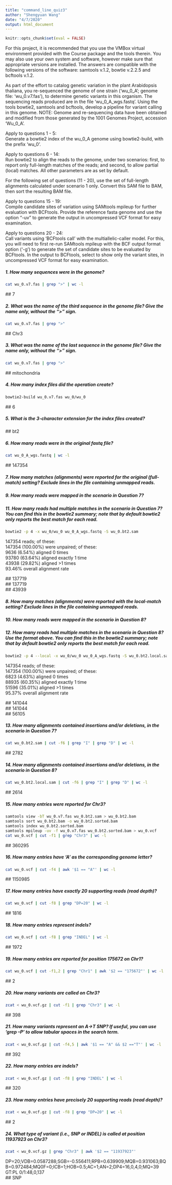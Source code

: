 ```yaml
---
title: "command_line_quiz3"
author: "Shengyuan Wang"
date: "4/7/2020"
output: html_document
---
```


```r
knitr::opts_chunk$set(eval = FALSE)
```

For this project, it is recommended that you use the VMBox virtual environment provided with the Course package and the tools therein. You may also use your own system and software, however make sure that appropriate versions are installed. The answers are compatible with the following versions of the software: samtools v.1.2, bowtie v.2.2.5 and bcftools v.1.2.

As part of the effort to catalog genetic variation in the plant Arabidopsis thaliana, you re-sequenced the genome of one strain (‘wu_0_A’; genome file: ‘wu_0.v7.fas’), to determine genetic variants in this organism. The sequencing reads produced are in the file ‘wu_0_A_wgs.fastq’. Using the tools bowtie2, samtools and bcftools, develop a pipeline for variant calling in this genome. NOTE: Genome and re-sequencing data have been obtained and modified from those generated by the 1001 Genomes Project, accession ‘Wu_0_A’.

Apply to questions 1 - 5:  
Generate a bowtie2 index of the wu_0_A genome using bowtie2-build, with the prefix 'wu_0'.

Apply to questions 6 - 14:  
Run bowtie2 to align the reads to the genome, under two scenarios: first, to report only full-length matches of the reads; and second, to allow partial (local) matches. All other parameters are as set by default.

For the following set of questions (11 - 20), use the set of full-length alignments calculated under scenario 1 only. Convert this SAM file to BAM, then sort the resulting BAM file.

Apply to questions 15 - 19:  
Compile candidate sites of variation using SAMtools mpileup for further evaluation with BCFtools. Provide the reference fasta genome and use the option “-uv” to generate the output in uncompressed VCF format for easy examination.

Apply to questions 20 - 24:  
Call variants using ‘BCFtools call’ with the multiallelic-caller model. For this, you will need to first re-run SAMtools mpileup with the BCF output format option (‘-g’) to generate the set of candidate sites to be evaluated by BCFtools. In the output to BCFtools, select to show only the variant sites, in uncompressed VCF format for easy examination.

##### 1. How many sequences were in the genome?
```bash
cat wu_0.v7.fas | grep ">" | wc -l
```
\#\# 7

##### 2. What was the name of the third sequence in the genome file? Give the name only, without the “>” sign.
```bash
cat wu_0.v7.fas | grep ">"
```
\#\# Chr3

##### 3. What was the name of the last sequence in the genome file? Give the name only, without the “>” sign.
```bash
cat wu_0.v7.fas | grep ">"
```
\#\# mitochondria

##### 4. How many index files did the operation create?
```bash
bowtie2-build wu_0.v7.fas wu_0/wu_0
```
\#\# 6

##### 5. What is the 3-character extension for the index files created?
\#\# bt2

##### 6. How many reads were in the original fastq file?
```bash
cat wu_0_A_wgs.fastq | wc -l
```
\#\# 147354

##### 7. How many matches (alignments) were reported for the original (full-match) setting? Exclude lines in the file containing unmapped reads.
##### 9. How many reads were mapped in the scenario in Question 7?
##### 11. How many reads had multiple matches in the scenario in Question 7? You can find this in the bowtie2 summary; note that by default bowtie2 only reports the best match for each read.
```bash
bowtie2 -p 4 -x wu_0/wu_0 wu_0_A_wgs.fastq -S wu_0.bt2.sam
```
147354 reads; of these:  
  147354 (100.00%) were unpaired; of these:  
    9636 (6.54%) aligned 0 times  
    93780 (63.64%) aligned exactly 1 time  
    43938 (29.82%) aligned >1 times  
93.46% overall alignment rate  

\#\# 137719  
\#\# 137719  
\#\# 43939  

##### 8. How many matches (alignments) were reported with the local-match setting? Exclude lines in the file containing unmapped reads.
##### 10. How many reads were mapped in the scenario in Question 8?
##### 12. How many reads had multiple matches in the scenario in Question 8? Use the format above. You can find this in the bowtie2 summary; note that by default bowtie2 only reports the best match for each read.
```bash
bowtie2 -p 4 --local -x wu_0/wu_0 wu_0_A_wgs.fastq -S wu_0.bt2.local.sam
```
147354 reads; of these:  
  147354 (100.00%) were unpaired; of these:  
    6823 (4.63%) aligned 0 times  
    88935 (60.35%) aligned exactly 1 time  
    51596 (35.01%) aligned >1 times  
95.37% overall alignment rate  

\#\# 141044  
\#\# 141044  
\#\# 56105  

##### 13. How many alignments contained insertions and/or deletions, in the scenario in Question 7?
```bash
cat wu_0.bt2.sam | cut -f6 | grep "I" | grep "D" | wc -l
```
\#\# 2782  

##### 14. How many alignments contained insertions and/or deletions, in the scenario in Question 8?
```bash
cat wu_0.bt2.local.sam | cut -f6 | grep "I" | grep "D" | wc -l
```
\#\# 2614

##### 15. How many entries were reported for Chr3?
```bash
samtools view -bT wu_0.v7.fas wu_0.bt2.sam > wu_0.bt2.bam
samtools sort wu_0.bt2.bam -o wu_0.bt2.sorted.bam
samtools index wu_0.bt2.sorted.bam
samtools mpileup -uv -f wu_0.v7.fas wu_0.bt2.sorted.bam > wu_0.vcf
cat wu_0.vcf | cut -f1 | grep "Chr3" | wc -l
```
\#\# 360295

##### 16. How many entries have ‘A’ as the corresponding genome letter?
```bash
cat wu_0.vcf | cut -f4 | awk '$1 == "A"' | wc -l
```
\#\# 1150985

##### 17. How many entries have exactly 20 supporting reads (read depth)?
```bash
cat wu_0.vcf | cut -f8 | grep "DP=20" | wc -l
```
\#\# 1816

##### 18. How many entries represent indels?
```bash
cat wu_0.vcf | cut -f8 | grep "INDEL" | wc -l
```
\#\# 1972

##### 19. How many entries are reported for position 175672 on Chr1?
```bash
cat wu_0.vcf | cut -f1,2 | grep "Chr1" | awk '$2 == "175672"' | wc -l
```
\#\# 2

##### 20. How many variants are called on Chr3?
```bash
zcat < wu_0.vcf.gz | cut -f1 | grep "Chr3" | wc -l
```
\#\# 398

##### 21. How many variants represent an A->T SNP? If useful, you can use ‘grep –P’ to allow tabular spaces in the search term.
```bash
zcat < wu_0.vcf.gz | cut -f4,5 | awk '$1 == "A" && $2 =="T"' | wc -l
```
\#\# 392

##### 22. How many entries are indels?
```bash
zcat < wu_0.vcf.gz | cut -f8 | grep "INDEL" | wc -l
```
\#\# 320

##### 23. How many entries have precisely 20 supporting reads (read depth)?
```bash
zcat < wu_0.vcf.gz | cut -f8 | grep "DP=20" | wc -l
```
\#\# 2

##### 24. What type of variant (i.e., SNP or INDEL) is called at position 11937923 on Chr3?
```bash
zcat < wu_0.vcf.gz | grep "Chr3" | awk '$2 == "11937923"'
```
DP=20;VDB=0.0587288;SGB=-0.556411;RPB=0.639909;MQB=0.931063;BQB=0.972484;MQ0F=0;ICB=1;HOB=0.5;AC=1;AN=2;DP4=16,0,4,0;MQ=39	GT:PL	0/1:48,0,137  
\#\# SNP